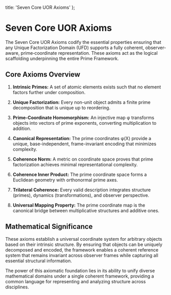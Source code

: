   title: 'Seven Core UOR Axioms'
};

# Seven Core UOR Axioms

The Seven Core UOR Axioms codify the essential properties ensuring that any Unique Factorization Domain (UFD) supports a fully coherent, observer‐aware, prime‐coordinate representation. These axioms act as the logical scaffolding underpinning the entire Prime Framework.

## Core Axioms Overview

1. **Intrinsic Primes:** A set of atomic elements exists such that no element factors further under composition.

2. **Unique Factorization:** Every non-unit object admits a finite prime decomposition that is unique up to reordering.

3. **Prime-Coordinate Homomorphism:** An injective map φ transforms objects into vectors of prime exponents, converting multiplication to addition.

4. **Canonical Representation:** The prime coordinates φ(X) provide a unique, base-independent, frame-invariant encoding that minimizes complexity.

5. **Coherence Norm:** A metric on coordinate space proves that prime factorization achieves minimal representational complexity.

6. **Coherence Inner Product:** The prime coordinate space forms a Euclidean geometry with orthonormal prime axes.

7. **Trilateral Coherence:** Every valid description integrates structure (primes), dynamics (transformations), and observer perspective.

8. **Universal Mapping Property:** The prime coordinate map is the canonical bridge between multiplicative structures and additive ones.

## Mathematical Significance

These axioms establish a universal coordinate system for arbitrary objects based on their intrinsic structure. By ensuring that objects can be uniquely decomposed and encoded, the framework enables a coherent reference system that remains invariant across observer frames while capturing all essential structural information.

The power of this axiomatic foundation lies in its ability to unify diverse mathematical domains under a single coherent framework, providing a common language for representing and analyzing structure across disciplines.